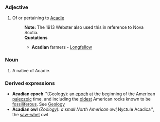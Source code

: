 ===Adjective===
#Of or pertaining to [[Acadie]]
#:'''Note:''' The 1913 Webster also used this in reference to Nova Scotia.
#:'''Quotations'''
#:*'''Acadian''' farmers - [[Longfellow]]
===Noun=== 
#A native of Acadie.
===Derived expressions===
*'''Acadian epoch''' ''(Geology): an [[epoch]] at the beginning of the American [[paleozoic]] time, and including the [[oldest]] American rocks known to be [[fossiliferous]]. See [[Geology]]
*'''Acadian owl''' ''(Zoölogy): a small North American owl, ''Nyctule Acadica'', the [[saw-whet]] owl